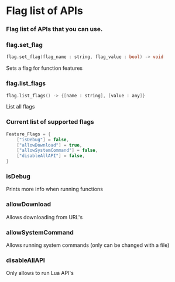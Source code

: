 
# Flag list of APIs
### Flag list of APIs that you can use.
### flag.set_flag
```cpp
flag.set_flag(flag_name : string, flag_value : bool) -> void
```
Sets a flag for function features
### flag.list_flags
```cpp
flag.list_flags() -> {[name : string], [value : any]}
```
List all flags
### Current list of supported flags
```cpp
Feature_Flags = {
    ["isDebug"] = false,
    ["allowDownload"] = true,
    ["allowSystemCommand"] = false,
    ["disableAllAPI"] = false,
}
```
### isDebug
Prints more info when running functions

### allowDownload
Allows downloading from URL's

### allowSystemCommand
<DeprecatedBadge type="" customMessage="Read only">
</DeprecatedBadge>
<DeprecatedBadge type="" customMessage="Not implemented">
</DeprecatedBadge>
Allows running system commands (only can be changed with a file)

### disableAllAPI
<DeprecatedBadge type="" customMessage="Not implemented">
</DeprecatedBadge>
Only allows to run Lua API's